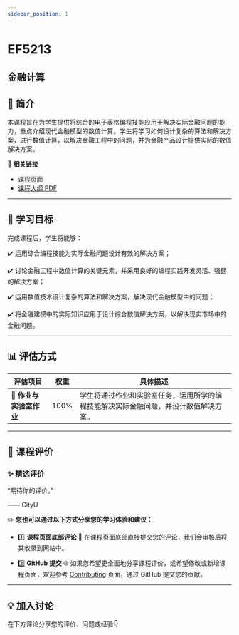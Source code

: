 ```yaml
---
sidebar_position: 1
---
```


# EF5213
## 金融计算

## **📘 简介**
本课程旨在为学生提供将综合的电子表格编程技能应用于解决实际金融问题的能力，重点介绍现代金融模型的数值计算。学生将学习如何设计复杂的算法和解决方案，进行数值计算，以解决金融工程中的问题，并为金融产品设计提供实际的数值解决方案。

🔗 **相关链接**
- [课程页面](https://www.cityu.edu.hk/catalogue/pg/202526/course/EF5213.htm)
- [课程大纲 PDF](https://www.cityu.edu.hk/catalogue/pg/202526/course/EF5213.pdf)

---

## **🎯 学习目标**

完成课程后，学生将能够：

✔️ 运用综合编程技能为实际金融问题设计有效的解决方案；

✔️ 讨论金融工程中数值计算的关键元素，并采用良好的编程实践开发灵活、强健的解决方案；

✔️ 运用数值技术设计复杂的算法和解决方案，解决现代金融模型中的问题；

✔️ 将金融建模中的实际知识应用于设计综合数值解决方案，以解决现实市场中的金融问题。

---

## **📊 评估方式**

| **评估项目**          | **权重** | **具体描述**                                                                                       |
|----------------------|---------|---------------------------------------------------------------------------------------------------|
| **📄 作业与实验室作业** | 100%    | 学生将通过作业和实验室任务，运用所学的编程技能解决实际金融问题，并设计数值解决方案。            |

---

## **💬 课程评价**

### ✨ **精选评价**
<div className={commentStyles.commentBox}>
    <p className={commentStyles.commentText}>
        “期待你的评价。”
    </p>
    <p className={commentStyles.commentAuthor}>—— CityU</p>
</div>

✏️ **您也可以通过以下方式分享您的学习体验和建议：**

- 1️⃣ **课程页面底部评论**
💬 在课程页面底部直接提交您的评论，我们会审核后将其收录到网站中。

- 2️⃣ **GitHub 提交**
🌐 如果您希望更全面地分享课程评价，或希望修改或新增课程页面，欢迎参考 [Contributing](/contributing) 页面，通过 GitHub 提交您的贡献。



---

## **💡 加入讨论**

在下方评论分享您的评价、问题或经验👇
<Utterances />
